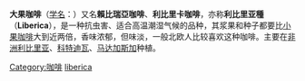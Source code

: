 {{Speciesbox
| name = 大果咖啡
| image = Coffee tree chary.jpg
| image_width = 250px
| image_caption = 大果咖啡，摄於越南
| genus = Coffea
| species = liberica
|}}
'''大果咖啡'''（[[学名|学名]]：''{{lang|la|Coffea liberica}}''）又名'''賴比瑞亞咖啡'''、'''利比里卡咖啡'''，亦称'''利比里亚種'''（'''Liberica'''），是一种抗虫害、适合高温潮湿气候的品种，其浆果和种子都要比[[小果咖啡|小果咖啡]]大到近两倍，香味浓郁，但味淡，一般北欧人比较喜欢这种咖啡。主要在[[非洲|非洲]][[利比里亚|利比里亚]]、[[科特迪瓦|科特迪瓦]]、[[马达加斯加|马达加斯加]]种植。
{{Taxonbar|from=Q47718}}

{{Portal|咖啡}}

{{coffee}}

[[Category:咖啡|Category:咖啡]]
[[Category:咖啡屬|liberica]]